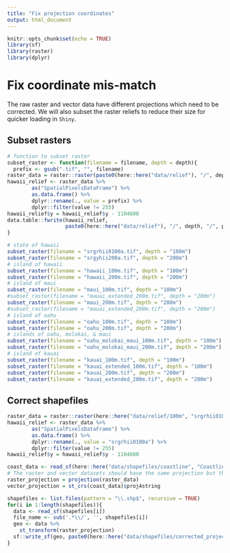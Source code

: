 ```yaml
---
title: "Fix projection coordinates"
output: html_document
---
```


```r
knitr::opts_chunk$set(echo = TRUE)
library(sf)
library(raster)
library(dplyr)
```

# Fix coordinate mis-match

The raw raster and vector data have different projections which need to be corrected.
We will also subset the raster reliefs to reduce their size for quicker loading in `Shiny`.

## Subset rasters

```r
# function to subset raster
subset_raster <- function(filename = filename, depth = depth){
  prefix <- gsub(".tif", "", filename)
raster_data = raster::raster(paste0(here::here("data/relief"), "/", depth, "/", filename))
hawaii_relief <- raster_data %>%
        as("SpatialPixelsDataFrame") %>%
        as.data.frame() %>%
        dplyr::rename(., value = prefix) %>%
        dplyr::filter(value != 255)
hawaii_relief$y = hawaii_relief$y - 1104600
data.table::fwrite(hawaii_relief,
                   paste0(here::here("data/relief"), "/", depth, "/", prefix, ".csv"))
}

# state of hawaii
subset_raster(filename = "srgrhii0100a.tif", depth = "100m")
subset_raster(filename = "srgyhii200a.tif", depth = "200m")
# island of hawaii
subset_raster(filename = "hawaii_100m.tif", depth = "100m")
subset_raster(filename = "hawaii_200m.tif", depth = "200m")
# island of maui
subset_raster(filename = "maui_100m.tif", depth = "100m")
#subset_raster(filename = "mauai_extended_200m.tif", depth = "200m")
subset_raster(filename = "maui_200m.tif", depth = "200m")
#subset_raster(filename = "mauai_extended_200m.tif", depth = "200m")
# island of oahu
subset_raster(filename = "oahu_100m.tif", depth = "100m")
subset_raster(filename = "oahu_200m.tif", depth = "200m")
# islands of oahu, molokai, & maui
subset_raster(filename = "oahu_molokai_maui_100m.tif", depth = "100m")
subset_raster(filename = "oahu_molokai_maui_200m.tif", depth = "200m")
# island of kauai
subset_raster(filename = "kauai_100m.tif", depth = "100m")
subset_raster(filename = "kauai_extended_100m.tif", depth = "100m")
subset_raster(filename = "kauai_200m.tif", depth = "200m")
subset_raster(filename = "kauai_extended_200m.tif", depth = "200m")
```

## Correct shapefiles 

```r
raster_data = raster::raster(here::here("data/relief/100m", "srgrhii0100a.tif"))
hawaii_relief <- raster_data %>%
        as("SpatialPixelsDataFrame") %>%
        as.data.frame() %>%
        dplyr::rename(., value = "srgrhii0100a") %>%
        dplyr::filter(value != 255)
hawaii_relief$y = hawaii_relief$y - 1104600

coast_data <- read_sf(here::here("data/shapefiles/coastline", "Coastline.shp"))
# The raster and vector datasets should have the same projection but they do not:
raster_projection = projection(raster_data)
vector_projection = st_crs(coast_data)$proj4string

shapefiles <- list.files(pattern = "\\.shp$", recursive = TRUE)
for(i in 1:length(shapefiles)){
  data <- read_sf(shapefiles[i])
  file_name <- sub('.*\\/', '', shapefiles[i])
  geo <- data %>%
    st_transform(raster_projection)
  sf::write_sf(geo, paste0(here::here("data/shapefiles/corrected_projections"), "/", file_name))
}
```
